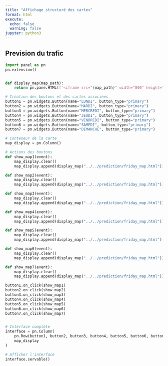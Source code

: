 ```yaml
---
title: "Affichage structuré des cartes"
format: html
execute:
  echo: false
  warning: false
jupyter: python3
---
```


## Prevision du trafic


```python
import panel as pn
pn.extension()


def display_map(map_path):
    return pn.pane.HTML(f'<iframe src="{map_path}" width="800" height="600"></iframe>')

# Création des boutons et des cartes associées
button1 = pn.widgets.Button(name="LUNDI", button_type="primary")
button2 = pn.widgets.Button(name="MARDI", button_type="primary")
button3 = pn.widgets.Button(name="MERCREDI", button_type="primary")
button4 = pn.widgets.Button(name="JEUDI", button_type="primary")
button5 = pn.widgets.Button(name="VENDREDI", button_type="primary")
button6 = pn.widgets.Button(name="SAMEDI", button_type="primary")
button7 = pn.widgets.Button(name="DIMANCHE", button_type="primary")

# Conteneur de la carte
map_display = pn.Column()

# Actions des boutons
def show_map1(event):
    map_display.clear()
    map_display.append(display_map("../../prediction/friday_map.html"))  # Chemin vers votre première carte

def show_map2(event):
    map_display.clear()
    map_display.append(display_map("../../prediction/friday_map.html"))  # Chemin vers votre deuxième carte

def show_map3(event):
    map_display.clear()
    map_display.append(display_map("../../prediction/friday_map.html"))  # Chemin vers votre troisième carte

def show_map4(event):
    map_display.clear()
    map_display.append(display_map("../../prediction/friday_map.html"))  # Chemin vers votre troisième carte

def show_map5(event):
    map_display.clear()
    map_display.append(display_map("../../prediction/friday_map.html"))  # Chemin vers votre troisième carte

def show_map6(event):
    map_display.clear()
    map_display.append(display_map("../../prediction/friday_map.html"))  # Chemin vers votre troisième carte

def show_map7(event):
    map_display.clear()
    map_display.append(display_map("../../prediction/friday_map.html"))  # Chemin vers votre troisième carte

button1.on_click(show_map1)
button2.on_click(show_map2)
button3.on_click(show_map3)
button4.on_click(show_map4)
button5.on_click(show_map5)
button6.on_click(show_map6)
button7.on_click(show_map7)


# Interface complète
interface = pn.Column(
    pn.Row(button1, button2, button3, button4, button5, button6, button7),
    map_display
)

# Afficher l'interface
interface.servable()
```

